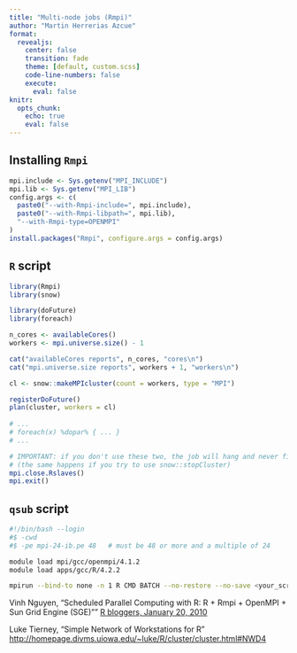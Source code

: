 ```yaml
---
title: "Multi-node jobs (Rmpi)"
author: "Martin Herrerias Azcue"
format: 
  revealjs:
    center: false
    transition: fade
    theme: [default, custom.scss]
    code-line-numbers: false
    execute:
      eval: false
knitr:
  opts_chunk:
    echo: true
    eval: false
---
```


## Installing `Rmpi`

```r
mpi.include <- Sys.getenv("MPI_INCLUDE")
mpi.lib <- Sys.getenv("MPI_LIB")
config.args <- c(
  paste0("--with-Rmpi-include=", mpi.include),
  paste0("--with-Rmpi-libpath=", mpi.lib),
  "--with-Rmpi-type=OPENMPI"
)
install.packages("Rmpi", configure.args = config.args)
```

## `R` script

```r
library(Rmpi)
library(snow)

library(doFuture)
library(foreach)

n_cores <- availableCores()
workers <- mpi.universe.size() - 1

cat("availableCores reports", n_cores, "cores\n")
cat("mpi.universe.size reports", workers + 1, "workers\n")

cl <- snow::makeMPIcluster(count = workers, type = "MPI")

registerDoFuture()
plan(cluster, workers = cl)
 
# ...
# foreach(x) %dopar% { ... }
# ...

# IMPORTANT: if you don't use these two, the job will hang and never finish
# (the same happens if you try to use snow::stopCluster)
mpi.close.Rslaves()
mpi.exit()
```

## `qsub` script

```bash
#!/bin/bash --login
#$ -cwd
#$ -pe mpi-24-ib.pe 48   # must be 48 or more and a multiple of 24

module load mpi/gcc/openmpi/4.1.2
module load apps/gcc/R/4.2.2

mpirun --bind-to none -n 1 R CMD BATCH --no-restore --no-save <your_script>.R
```

Vinh Nguyen, "Scheduled Parallel Computing with R: R + Rmpi + OpenMPI + Sun Grid Engine (SGE)""
[R bloggers, January 20, 2010](https://www.r-bloggers.com/2010/01/scheduled-parallel-computing-with-r-r-rmpi-openmpi-sun-grid-engine-sge/)

Luke Tierney, "Simple Network of Workstations for R"
<http://homepage.divms.uiowa.edu/~luke/R/cluster/cluster.html#NWD4>